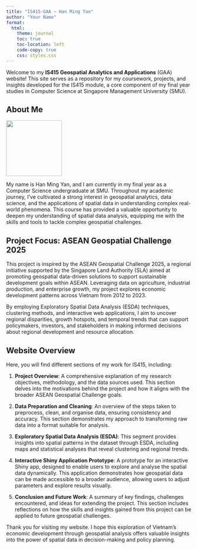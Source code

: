 ```yaml
---
title: "IS415-GAA ~ Han Ming Yan"
author: "Your Name"
format:
  html:
    theme: journal
    toc: true
    toc-location: left
    code-copy: true
    css: styles.css
---
```


Welcome to my **IS415 Geospatial Analytics and Applications** (GAA) website! This site serves as a repository for my coursework, projects, and insights developed for the IS415 module, a core component of my final year studies in Computer Science at Singapore Management University (SMU).

## About Me

![](images/Han%20Ming%20Yan%20photo%202024.jpg){width="151"}

My name is Han Ming Yan, and I am currently in my final year as a Computer Science undergraduate at SMU. Throughout my academic journey, I’ve cultivated a strong interest in geospatial analytics, data science, and the applications of spatial data in understanding complex real-world phenomena. This course has provided a valuable opportunity to deepen my understanding of spatial data analysis, equipping me with the skills and tools to tackle complex geospatial challenges.

## Project Focus: ASEAN Geospatial Challenge 2025

This project is inspired by the ASEAN Geospatial Challenge 2025, a regional initiative supported by the Singapore Land Authority (SLA) aimed at promoting geospatial data-driven solutions to support sustainable development goals within ASEAN. Leveraging data on agriculture, industrial production, and enterprise growth, my project explores economic development patterns across Vietnam from 2012 to 2023.

By employing Exploratory Spatial Data Analysis (ESDA) techniques, clustering methods, and interactive web applications, I aim to uncover regional disparities, growth hotspots, and temporal trends that can support policymakers, investors, and stakeholders in making informed decisions about regional development and resource allocation.

## Website Overview

Here, you will find different sections of my work for IS415, including:

1.  **Project Overview**: A comprehensive explanation of my research objectives, methodology, and the data sources used. This section delves into the motivations behind the project and how it aligns with the broader ASEAN Geospatial Challenge goals.

2.  **Data Preparation and Cleaning**: An overview of the steps taken to preprocess, clean, and organise data, ensuring consistency and accuracy. This section demonstrates my approach to transforming raw data into a format suitable for analysis.

3.  **Exploratory Spatial Data Analysis (ESDA)**: This segment provides insights into spatial patterns in the dataset through ESDA, including maps and statistical analyses that reveal clustering and regional trends.

4.  **Interactive Shiny Application Prototype**: A prototype for an interactive Shiny app, designed to enable users to explore and analyse the spatial data dynamically. This application demonstrates how geospatial data can be made accessible to a broader audience, allowing users to adjust parameters and explore results visually.

5.  **Conclusion and Future Work**: A summary of key findings, challenges encountered, and ideas for extending the project. This section includes reflections on how the skills and insights gained from this project can be applied to future geospatial challenges.

Thank you for visiting my website. I hope this exploration of Vietnam's economic development through geospatial analysis offers valuable insights into the power of spatial data in decision-making and policy planning.
